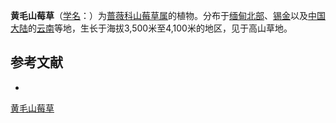{{Speciesbox
| name = 黄毛山莓草
| status = 
| status_system = 
| image =
| genus = Sibbaldia
| species = sikkimensis
| authority = Hand.-Mazz.
}}

'''黄毛山莓草'''（[[学名|学名]]：{{lang|la|''Sibbaldia sikkimensis''}}）为[[蔷薇科|蔷薇科]][[山莓草属|山莓草属]]的植物。分布于[[缅甸北部|缅甸北部]]、[[锡金|锡金]]以及[[中国大陆|中国大陆]]的[[云南|云南]]等地，生长于海拔3,500米至4,100米的地区，见于高山草地。

== 参考文献 ==
<div class="references-small">
* {{FRPS|黄毛山莓草}}
</div>
{{Taxonbar|from=Q15527428}}

[[Category:山莓草属|黄毛山莓草]]


{{植物小作品}}